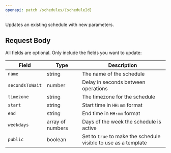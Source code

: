 ```yaml
---
openapi: patch /schedules/{scheduleId}
---
```


Updates an existing schedule with new parameters.

## Request Body

All fields are optional. Only include the fields you want to update:

| Field | Type | Description |
| --- | --- | --- |
| `name` | string | The name of the schedule |
| `secondsToWait` | number | Delay in seconds between operations |
| `timezone` | string | The timezone for the schedule |
| `start` | string | Start time in `HH:mm` format |
| `end` | string | End time in `HH:mm` format |
| `weekdays` | array of numbers | Days of the week the schedule is active |
| `public` | boolean | Set to `true` to make the schedule visible to use as a template |